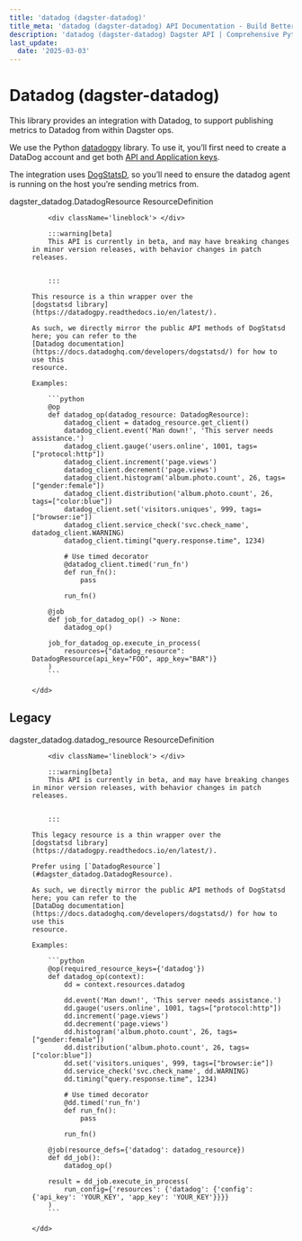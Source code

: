 ```yaml
---
title: 'datadog (dagster-datadog)'
title_meta: 'datadog (dagster-datadog) API Documentation - Build Better Data Pipelines | Python Reference Documentation for Dagster'
description: 'datadog (dagster-datadog) Dagster API | Comprehensive Python API documentation for Dagster, the data orchestration platform. Learn how to build, test, and maintain data pipelines with our detailed guides and examples.'
last_update:
  date: '2025-03-03'
---
```


<div class="section" id="datadog-dagster-datadog">


# Datadog (dagster-datadog)

This library provides an integration with Datadog, to support publishing metrics to Datadog from
within Dagster ops.

We use the Python [datadogpy](https://github.com/DataDog/datadogpy) library. To use it, you’ll
first need to create a DataDog account and get both [API and Application keys](https://docs.datadoghq.com/account_management/api-app-keys/).

The integration uses [DogStatsD](https://docs.datadoghq.com/developers/dogstatsd/), so you’ll need
to ensure the datadog agent is running on the host you’re sending metrics from.

<dl>
    <dt><Link id='dagster_datadog.DatadogResource'>dagster_datadog.DatadogResource ResourceDefinition</Link></dt>
    <dd>

        <div className='lineblock'> </div>

        :::warning[beta]
        This API is currently in beta, and may have breaking changes in minor version releases, with behavior changes in patch releases.


        :::

    This resource is a thin wrapper over the
    [dogstatsd library](https://datadogpy.readthedocs.io/en/latest/).

    As such, we directly mirror the public API methods of DogStatsd here; you can refer to the
    [Datadog documentation](https://docs.datadoghq.com/developers/dogstatsd/) for how to use this
    resource.

    Examples:

        ```python
        @op
        def datadog_op(datadog_resource: DatadogResource):
            datadog_client = datadog_resource.get_client()
            datadog_client.event('Man down!', 'This server needs assistance.')
            datadog_client.gauge('users.online', 1001, tags=["protocol:http"])
            datadog_client.increment('page.views')
            datadog_client.decrement('page.views')
            datadog_client.histogram('album.photo.count', 26, tags=["gender:female"])
            datadog_client.distribution('album.photo.count', 26, tags=["color:blue"])
            datadog_client.set('visitors.uniques', 999, tags=["browser:ie"])
            datadog_client.service_check('svc.check_name', datadog_client.WARNING)
            datadog_client.timing("query.response.time", 1234)

            # Use timed decorator
            @datadog_client.timed('run_fn')
            def run_fn():
                pass

            run_fn()

        @job
        def job_for_datadog_op() -> None:
            datadog_op()

        job_for_datadog_op.execute_in_process(
            resources={"datadog_resource": DatadogResource(api_key="FOO", app_key="BAR")}
        )
        ```

    </dd>

</dl>
<div class="section" id="legacy">

## Legacy

<dl>
    <dt><Link id='dagster_datadog.datadog_resource'>dagster_datadog.datadog_resource ResourceDefinition</Link></dt>
    <dd>

        <div className='lineblock'> </div>

        :::warning[beta]
        This API is currently in beta, and may have breaking changes in minor version releases, with behavior changes in patch releases.


        :::

    This legacy resource is a thin wrapper over the
    [dogstatsd library](https://datadogpy.readthedocs.io/en/latest/).

    Prefer using [`DatadogResource`](#dagster_datadog.DatadogResource).

    As such, we directly mirror the public API methods of DogStatsd here; you can refer to the
    [DataDog documentation](https://docs.datadoghq.com/developers/dogstatsd/) for how to use this
    resource.

    Examples:

        ```python
        @op(required_resource_keys={'datadog'})
        def datadog_op(context):
            dd = context.resources.datadog

            dd.event('Man down!', 'This server needs assistance.')
            dd.gauge('users.online', 1001, tags=["protocol:http"])
            dd.increment('page.views')
            dd.decrement('page.views')
            dd.histogram('album.photo.count', 26, tags=["gender:female"])
            dd.distribution('album.photo.count', 26, tags=["color:blue"])
            dd.set('visitors.uniques', 999, tags=["browser:ie"])
            dd.service_check('svc.check_name', dd.WARNING)
            dd.timing("query.response.time", 1234)

            # Use timed decorator
            @dd.timed('run_fn')
            def run_fn():
                pass

            run_fn()

        @job(resource_defs={'datadog': datadog_resource})
        def dd_job():
            datadog_op()

        result = dd_job.execute_in_process(
            run_config={'resources': {'datadog': {'config': {'api_key': 'YOUR_KEY', 'app_key': 'YOUR_KEY'}}}}
        )
        ```

    </dd>

</dl>
</div></div>
